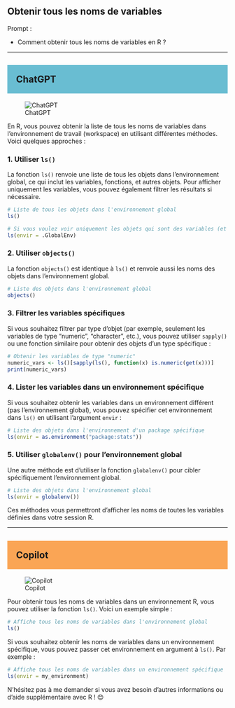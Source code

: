 ## Obtenir tous les noms de variables

::: {.callout-note appearance="simple"}
Prompt : 

* Comment obtenir tous les noms de variables en R ?


:::

----

## ChatGPT {style="background-color: #69bdd2; padding: 20px;"}
![ChatGPT](../img/ChatGPT.PNG)

En R, vous pouvez obtenir la liste de tous les noms de variables dans l'environnement de travail (workspace) en utilisant différentes méthodes. Voici quelques approches :

### 1. **Utiliser `ls()`**
La fonction `ls()` renvoie une liste de tous les objets dans l'environnement global, ce qui inclut les variables, fonctions, et autres objets. Pour afficher uniquement les variables, vous pouvez également filtrer les résultats si nécessaire.

```r
# Liste de tous les objets dans l'environnement global
ls()

# Si vous voulez voir uniquement les objets qui sont des variables (et non des fonctions ou autres types)
ls(envir = .GlobalEnv)
```

### 2. **Utiliser `objects()`**
La fonction `objects()` est identique à `ls()` et renvoie aussi les noms des objets dans l'environnement global.

```r
# Liste des objets dans l'environnement global
objects()
```

### 3. **Filtrer les variables spécifiques**
Si vous souhaitez filtrer par type d'objet (par exemple, seulement les variables de type "numeric", "character", etc.), vous pouvez utiliser `sapply()` ou une fonction similaire pour obtenir des objets d'un type spécifique :

```r
# Obtenir les variables de type "numeric"
numeric_vars <- ls()[sapply(ls(), function(x) is.numeric(get(x)))]
print(numeric_vars)
```

### 4. **Lister les variables dans un environnement spécifique**
Si vous souhaitez obtenir les variables dans un environnement différent (pas l'environnement global), vous pouvez spécifier cet environnement dans `ls()` en utilisant l'argument `envir` :

```r
# Liste des objets dans l'environnement d'un package spécifique
ls(envir = as.environment("package:stats"))
```

### 5. **Utiliser `globalenv()` pour l'environnement global**
Une autre méthode est d'utiliser la fonction `globalenv()` pour cibler spécifiquement l'environnement global.

```r
# Liste des objets dans l'environnement global
ls(envir = globalenv())
```

Ces méthodes vous permettront d'afficher les noms de toutes les variables définies dans votre session R.

----

## Copilot {style="background-color: #faa555; padding: 20px;"}
![Copilot](../img/copilot.PNG)

Pour obtenir tous les noms de variables dans un environnement R, vous pouvez utiliser la fonction `ls()`. Voici un exemple simple :

```R
# Affiche tous les noms de variables dans l'environnement global
ls()
```

Si vous souhaitez obtenir les noms de variables dans un environnement spécifique, vous pouvez passer cet environnement en argument à `ls()`. Par exemple :

```R
# Affiche tous les noms de variables dans un environnement spécifique
ls(envir = my_environment)
```

N'hésitez pas à me demander si vous avez besoin d'autres informations ou d'aide supplémentaire avec R ! 😊